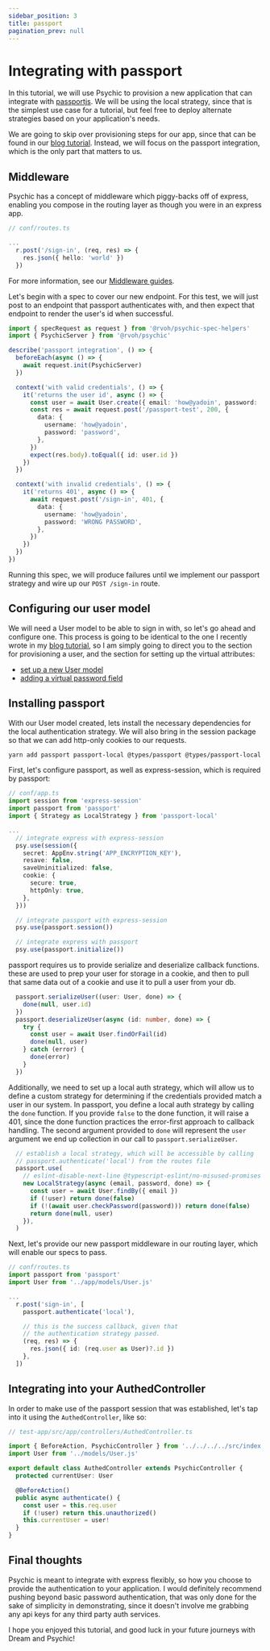 ```yaml
---
sidebar_position: 3
title: passport
pagination_prev: null
---
```


# Integrating with passport

In this tutorial, we will use Psychic to provision a new application that can integrate with [passportjs](https://www.passportjs.org/packages/passport-local/). We will be using the local strategy, since that is the simplest use case for a tutorial, but feel free to deploy alternate strategies based on your application's needs.

We are going to skip over provisioning steps for our app, since that can be found in our [blog tutorial](/docs/tutorials/blog). Instead, we will focus on the passport integration, which is the only part that matters to us.

## Middleware

Psychic has a concept of middleware which piggy-backs off of express, enabling you compose in the routing layer as though you were in an express app.

```ts
// conf/routes.ts

...
  r.post('/sign-in', (req, res) => {
    res.json({ hello: 'world' })
  })
```

For more information, see our [Middleware guides](/docs/routing/middleware).

Let's begin with a spec to cover our new endpoint. For this test, we will just post to an endpoint that passport authenticates with, and then expect that endpoint to render the user's id when successful.
```ts
import { specRequest as request } from '@rvoh/psychic-spec-helpers'
import { PsychicServer } from '@rvoh/psychic'

describe('passport integration', () => {
  beforeEach(async () => {
    await request.init(PsychicServer)
  })

  context('with valid credentials', () => {
    it('returns the user id', async () => {
      const user = await User.create({ email: 'how@yadoin', password: 'password' })
      const res = await request.post('/passport-test', 200, {
        data: {
          username: 'how@yadoin',
          password: 'password',
        },
      })
      expect(res.body).toEqual({ id: user.id })
    })
  })

  context('with invalid credentials', () => {
    it('returns 401', async () => {
      await request.post('/sign-in', 401, {
        data: {
          username: 'how@yadoin',
          password: 'WRONG PASSWORD',
        },
      })
    })
  })
})
```

Running this spec, we will produce failures until we implement our passport strategy and wire up our `POST /sign-in` route.

## Configuring our user model

We will need a User model to be able to sign in with, so let's go ahead and configure one. This process is going to be identical to the one I recently wrote in my [blog tutorial](/docs/tutorials/blog), so I am simply going to direct you to the section for provisioning a user, and the section for setting up the virtual attributes:

- [set up a new User model](/docs/tutorials/blog#generating-the-user-model)
- [adding a virtual password field](/docs/tutorials/blog#adding-a-virtual-password-field)

## Installing passport

With our User model created, lets install the necessary dependencies for the local authentication strategy. We will also bring in the session package so that we can add http-only cookies to our requests.

```sh
yarn add passport passport-local @types/passport @types/passport-local express-session @types/express-session
```

First, let's configure passport, as well as express-session, which is required by passport:

```ts
// conf/app.ts
import session from 'express-session'
import passport from 'passport'
import { Strategy as LocalStrategy } from 'passport-local'

...
  // integrate express with express-session
  psy.use(session({
    secret: AppEnv.string('APP_ENCRYPTION_KEY'),
    resave: false,
    saveUninitialized: false,
    cookie: {
      secure: true,
      httpOnly: true,
    },
  }))

  // integrate passport with express-session
  psy.use(passport.session())

  // integrate express with passport
  psy.use(passport.initialize())
```

passport requires us to provide serialize and deserialize callback functions. these are used to prep your user for storage in a cookie, and then to pull that same data out of a cookie and use it to pull a user from your db.

```ts
  passport.serializeUser((user: User, done) => {
    done(null, user.id)
  })
  passport.deserializeUser(async (id: number, done) => {
    try {
      const user = await User.findOrFail(id)
      done(null, user)
    } catch (error) {
      done(error)
    }
  })
```

Additionally, we need to set up a local auth strategy, which will allow us to define a custom strategy for determining if the credentials provided match a user in our system. In passport, you define a local auth strategy by calling the `done` function. If you provide `false` to the done function, it will raise a 401, since the done function practices the error-first approach to callback handling. The second argument provided to `done` will represent the `user` argument we end up collection in our call to `passport.serializeUser`.

```ts
  // establish a local strategy, which will be accessible by calling
  // passport.authenticate('local') from the routes file
  passport.use(
    // eslint-disable-next-line @typescript-eslint/no-misused-promises
    new LocalStrategy(async (email, password, done) => {
      const user = await User.findBy({ email })
      if (!user) return done(false)
      if (!(await user.checkPassword(password))) return done(false)
      return done(null, user)
    }),
  )
```

Next, let's provide our new passport middleware in our routing layer, which will enable our specs to pass.

```ts
// conf/routes.ts
import passport from 'passport'
import User from '../app/models/User.js'

...
  r.post('sign-in', [
    passport.authenticate('local'),

    // this is the success callback, given that
    // the authentication strategy passed.
    (req, res) => {
      res.json({ id: (req.user as User)?.id })
    },
  ])
```

## Integrating into your AuthedController

In order to make use of the passport session that was established, let's tap into it using the `AuthedController`, like so:

```ts
// test-app/src/app/controllers/AuthedController.ts

import { BeforeAction, PsychicController } from '../../../../src/index.js'
import User from '../models/User.js'

export default class AuthedController extends PsychicController {
  protected currentUser: User

  @BeforeAction()
  public async authenticate() {
    const user = this.req.user
    if (!user) return this.unauthorized()
    this.currentUser = user!
  }
}
```

## Final thoughts

Psychic is meant to integrate with express flexibly, so how you choose to provide the authentication to your application. I would definitely recommend pushing beyond basic password authentication, that was only done for the sake of simplicity in demonstrating, since it doesn't involve me grabbing any api keys for any third party auth services.

I hope you enjoyed this tutorial, and good luck in your future journeys with Dream and Psychic!